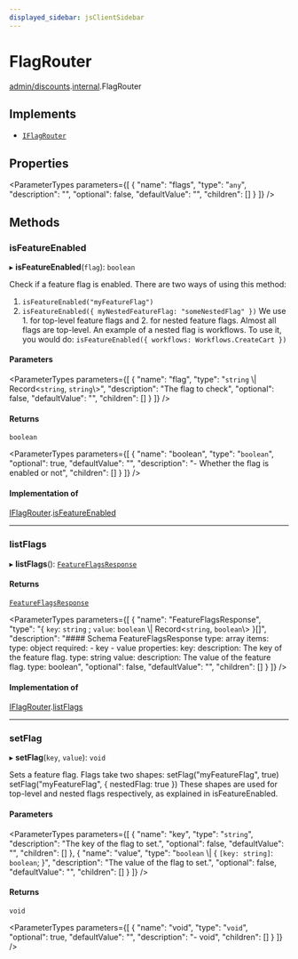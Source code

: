 ```yaml
---
displayed_sidebar: jsClientSidebar
---
```



# FlagRouter

[admin/discounts](../../modules/admin_discounts.mdx).[internal](../../admin_discounts/modules/admin_discounts.internal.mdx).FlagRouter

## Implements

- [`IFlagRouter`](../interfaces/admin_discounts.internal.IFlagRouter.mdx)

## Properties

<ParameterTypes parameters={[
  {
    "name": "flags",
    "type": "`any`",
    "description": "",
    "optional": false,
    "defaultValue": "",
    "children": []
  }
]} />

## Methods

### isFeatureEnabled

▸ **isFeatureEnabled**(`flag`): `boolean`

Check if a feature flag is enabled.
There are two ways of using this method:
1. `isFeatureEnabled("myFeatureFlag")`
2. `isFeatureEnabled({ myNestedFeatureFlag: "someNestedFlag" })`
We use 1. for top-level feature flags and 2. for nested feature flags. Almost all flags are top-level.
An example of a nested flag is workflows. To use it, you would do:
`isFeatureEnabled({ workflows: Workflows.CreateCart })`

#### Parameters

<ParameterTypes parameters={[
  {
    "name": "flag",
    "type": "`string` \\| Record<`string`, `string`\\>",
    "description": "The flag to check",
    "optional": false,
    "defaultValue": "",
    "children": []
  }
]} />

#### Returns

`boolean`

<ParameterTypes parameters={[
  {
    "name": "boolean",
    "type": "`boolean`",
    "optional": true,
    "defaultValue": "",
    "description": "- Whether the flag is enabled or not",
    "children": []
  }
]} />

#### Implementation of

[IFlagRouter](../interfaces/admin_discounts.internal.IFlagRouter.mdx).[isFeatureEnabled](../interfaces/admin_discounts.internal.IFlagRouter.mdx#isfeatureenabled)

___

### listFlags

▸ **listFlags**(): [`FeatureFlagsResponse`](../../admin_discounts/modules/admin_discounts.internal.mdx#featureflagsresponse-1)

#### Returns

[`FeatureFlagsResponse`](../../admin_discounts/modules/admin_discounts.internal.mdx#featureflagsresponse-1)

<ParameterTypes parameters={[
  {
    "name": "FeatureFlagsResponse",
    "type": "{ `key`: `string` ; `value`: `boolean` \\| Record<`string`, `boolean`\\>  }[]",
    "description": "#### Schema FeatureFlagsResponse type: array items: type: object required: - key - value properties: key: description: The key of the feature flag. type: string value: description: The value of the feature flag. type: boolean",
    "optional": false,
    "defaultValue": "",
    "children": []
  }
]} />

#### Implementation of

[IFlagRouter](../interfaces/admin_discounts.internal.IFlagRouter.mdx).[listFlags](../interfaces/admin_discounts.internal.IFlagRouter.mdx#listflags)

___

### setFlag

▸ **setFlag**(`key`, `value`): `void`

Sets a feature flag.
Flags take two shapes:
setFlag("myFeatureFlag", true)
setFlag("myFeatureFlag", { nestedFlag: true })
These shapes are used for top-level and nested flags respectively, as explained in isFeatureEnabled.

#### Parameters

<ParameterTypes parameters={[
  {
    "name": "key",
    "type": "`string`",
    "description": "The key of the flag to set.",
    "optional": false,
    "defaultValue": "",
    "children": []
  },
  {
    "name": "value",
    "type": "`boolean` \\| { `[key: string]`: `boolean`;  }",
    "description": "The value of the flag to set.",
    "optional": false,
    "defaultValue": "",
    "children": []
  }
]} />

#### Returns

`void`

<ParameterTypes parameters={[
  {
    "name": "void",
    "type": "`void`",
    "optional": true,
    "defaultValue": "",
    "description": "- void",
    "children": []
  }
]} />
